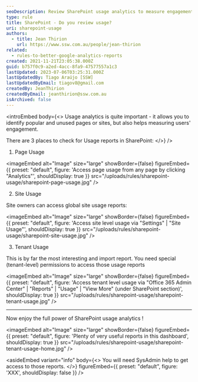 ```yaml
---
seoDescription: Review SharePoint usage analytics to measure engagement and optimize popular pages or sites.
type: rule
title: SharePoint - Do you review usage?
uri: sharepoint-usage
authors:
  - title: Jean Thirion
    url: https://www.ssw.com.au/people/jean-thirion
related:
  - rules-to-better-google-analytics-reports
created: 2021-11-21T23:05:38.000Z
guid: b757f0c9-a2ed-4acc-8fa9-47577557a1c3
lastUpdated: 2023-07-06T03:25:31.000Z
lastUpdatedBy: Tiago Araújo [SSW]
lastUpdatedByEmail: tiagov8@gmail.com
createdBy: JeanThirion
createdByEmail: jeanthirion@ssw.com.au
isArchived: false
---
```


<introEmbed
  body={<>
Usage analytics is quite important - it allows you to identify popular and unused pages or sites, but also helps measuring users' engagement.

There are 3 places to check for Usage reports in SharePoint:
  </>}
/>
1. Page Usage


<imageEmbed
  alt="Image"
  size="large"
  showBorder={false}
  figureEmbed={{
    preset: "default",
    figure: 'Access page usage from any page by clicking "Analytics"',
    shouldDisplay: true
  }}
  src="/uploads/rules/sharepoint-usage/sharepoint-page-usage.jpg"
/>

2. Site Usage

Site owners can access global site usage reports:


<imageEmbed
  alt="Image"
  size="large"
  showBorder={false}
  figureEmbed={{
    preset: "default",
    figure: 'Access site level usage via "Settings" | "Site Usage"',
    shouldDisplay: true
  }}
  src="/uploads/rules/sharepoint-usage/sharepoint-site-usage.jpg"
/>

3. Tenant Usage

This is by far the most interesting and import report. You need special (tenant-level) permissions to access those usage reports


<imageEmbed
  alt="Image"
  size="large"
  showBorder={false}
  figureEmbed={{
    preset: "default",
    figure: 'Access tenant level usage via "Office 365 Admin Center" | "Reports" | "Usage" | "View More" (under SharePoint section)',
    shouldDisplay: true
  }}
  src="/uploads/rules/sharepoint-usage/sharepoint-tenant-usage.jpg"
/>

---

Now enjoy the full power of SharePoint usage analytics !


<imageEmbed
  alt="Image"
  size="large"
  showBorder={false}
  figureEmbed={{
    preset: "default",
    figure: 'Plenty of very useful reports in this dashboard',
    shouldDisplay: true
  }}
  src="/uploads/rules/sharepoint-usage/sharepoint-tenant-usage-home.jpg"
/>

<asideEmbed
  variant="info"
  body={<>
    You will need SysAdmin help to get access to those reports.
  </>}
  figureEmbed={{
    preset: "default",
    figure: 'XXX',
    shouldDisplay: false
  }}
/>

